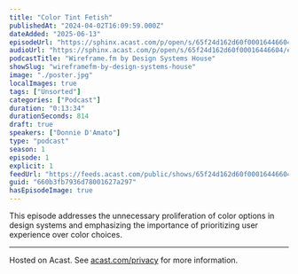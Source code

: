 ```yaml
---
title: "Color Tint Fetish"
publishedAt: "2024-04-02T16:09:59.000Z"
dateAdded: "2025-06-13"
episodeUrl: "https://sphinx.acast.com/p/open/s/65f24d162d60f00016446604/e/660b3fb7936d78001627a297/media.mp3"
audioUrl: "https://sphinx.acast.com/p/open/s/65f24d162d60f00016446604/e/660b3fb7936d78001627a297/media.mp3"
podcastTitle: "Wireframe.fm by Design Systems House"
showSlug: "wireframefm-by-design-systems-house"
image: "./poster.jpg"
localImages: true
tags: ["Unsorted"]
categories: ["Podcast"]
duration: "0:13:34"
durationSeconds: 814
draft: true
speakers: ["Donnie D'Amato"]
type: "podcast"
season: 1
episode: 1
explicit: 1
feedUrl: "https://feeds.acast.com/public/shows/65f24d162d60f00016446604"
guid: "660b3fb7936d78001627a297"
hasEpisodeImage: true
---
```

This episode addresses the unnecessary proliferation of color options in design systems and emphasizing the importance of prioritizing user experience over color choices.  

---

Hosted on Acast. See [acast.com/privacy](https://acast.com/privacy) for more information.
